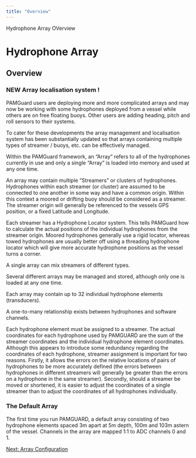 ```yaml
---
title: "Overview"
---
```

 Hydrophone Array OVerview  

Hydrophone Array
================

Overview
--------

### NEW Array localisation system !

PAMGuard users are deploying more and more complicated arrays and may now be working with some hydrophones deployed from a vessel while others are on free floating buoys. Other users are adding heading, pitch and roll sensors to their systems.

To cater for these developments the array management and localisation system has been substantially updated so that arrays containing multiple types of streamer / buoys, etc. can be effectively managed.

Within the PAMGuard framework, an "Array" refers to all of the hydrophones currently in use and only a single "Array" is loaded into memory and used at any one time.

An array may contain multiple "Streamers" or clusters of hydrophones. Hydrophones within each streamer (or cluster) are assumed to be connected to one another in some way and have a common origin. Within this context a moored or drifting buoy should be considered as a streamer. The streamer origin will generally be referenced to the vessels GPS position, or a fixed Latitude and Longitude.

Each streamer has a Hydrophone Locator system. This tells PAMGuard how to calculate the actual positions of the individual hydrophones from the streamer origin. Moored hydrophones generally use a rigid locator, whereas towed hydrophones are usually better off using a threading hydrophone locator which will give more accurate hydrophone positions as the vessel turns a corner.

A single array can mix streamers of different types.

Several different arrays may be managed and stored, although only one is loaded at any one time.

Each array may contain up to 32 individual hydrophone elements (transducers).

A one-to-many relationship exists between hydrophones and software channels.

Each hydrophone element must be assigned to a streamer. The actual coordinates for each hydrophone used by PAMGUARD are the sum of the streamer coordinates and the individual hydrophone element coordinates. Although this appears to introduce some redundancy regarding the coordinates of each hydrophone, streamer assignment is important for two reasons. Firstly, it allows the errors on the relative locations of pairs of hydrophones to be more accurately defined (the errors between hydrophones in different streamers will generally be greater than the errors on a hydrophone in the same streamer). Secondly, should a streamer be moved or shortened, it is easier to adjust the coordinates of a single streamer than to adjust the coordinates of all hydrophones individually.

### The Default Array

The first time you run PAMGUARD, a default array consisting of two hydrophone elements spaced 3m apart at 5m depth, 100m and 103m astern of the vessel. Channels in the array are mapped 1:1 to ADC channels 0 and 1.

[Next: Array Configuration](Array_Configuration.html)